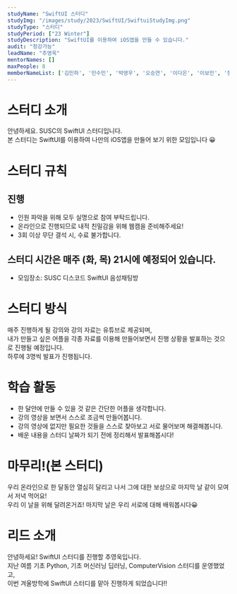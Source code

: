 ```yaml
---
studyName: "SwiftUI 스터디"
studyImg: "/images/study/2023/SwiftUI/SwiftuiStudyImg.png"
studyType: "스터디"
studyPeriod: ["23 Winter"]
studyDescription: "SwiftUI를 이용하여 iOS앱을 만들 수 있습니다."
audit: "청강가능"
leadName: "추영욱"
mentorNames: []
maxPeople: 8
memberNameList: ['김민하', '민수민', '박영우', '오승연', '이다은', '이보민', '정종원', '최담록', '추경연', '홍여준']
---
```


# 스터디 소개

안녕하세요. SUSC의 SwiftUI 스터디입니다.  
본 스터디는 SwiftUI를 이용하여 나만의 iOS앱을 만들어 보기 위한 모임입니다 😀

# 스터디 규칙
## 진행
- 인원 파악을 위해 모두 실명으로 참여 부탁드립니다.
- 온라인으로 진행되므로 내적 친밀감을 위해 웹캠을 준비해주세요!
- 3회 이상 무단 결석 시, 수료 불가합니다.

## 스터디 시간은 매주 (화, 목) 21시에 예정되어 있습니다.
- 모임장소: SUSC 디스코드 SwiftUI 음성채팅방

# 스터디 방식
매주 진행하게 될 강의와 강의 자료는 유튜브로 제공되며,   
내가 만들고 싶은 어플을 각종 자료를 이용해 만들어보면서 진행 상황을 발표하는 것으로 진행될 예정입니다.  
하루에 3명씩 발표가 진행됩니다.  

# 학습 활동
- 한 달안에 만들 수 있을 것 같은 간단한 어플을 생각합니다.
- 강의 영상을 보면서 스스로 조금씩 만들어봅니다.
- 강의 영상에 없지만 필요한 것들을 스스로 찾아보고 서로 물어보며 해결해봅니다.
- 배운 내용을 스터디 날짜가 되기 전에 정리해서 발표해봅시다!

# 마무리!(본 스터디)
우리 온라인으로 한 달동안 열심히 달리고 나서 그에 대한 보상으로 마지막 날 같이 모여서 저녁 먹어요!  
우리 이 날을 위해 달려온거죠! 마지막 날은 우리 서로에 대해 배워봅시다😀

# 리드 소개
안녕하세요! SwiftUI 스터디를 진행할 추영욱입니다.  
지난 여름 기초 Python, 기초 머신러닝 딥러닝, ComputerVision 스터디를 운영했었고,  
이번 겨울방학에 SwiftUI 스터디를 맡아 진행하게 되었습니다!!  

